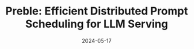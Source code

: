 ---
title: 'Preble: Efficient Distributed Prompt Scheduling for LLM Serving'
date: '2024-05-17'
tags: ['PREPRINT']
draft: false
authors: ['Vikranth Srivatsa', 'Zijian He', 'Reyna Abhyankar', 'Dongming Li', 'Yiying Zhang']
canonicalUrl: https://escholarship.org/uc/item/1bm0k1w0#main
---